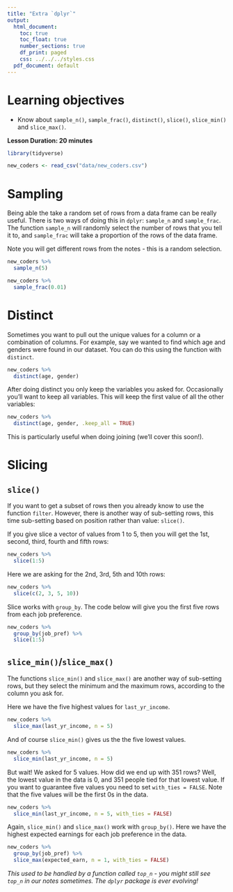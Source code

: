 ```yaml
---
title: "Extra `dplyr`"
output:
  html_document:
    toc: true
    toc_float: true
    number_sections: true
    df_print: paged
    css: ../../../styles.css
  pdf_document: default
---
```


# Learning objectives

* Know about `sample_n()`, `sample_frac()`, `distinct()`, `slice()`, `slice_min()` and `slice_max()`.

**Lesson Duration: 20 minutes**

```r
library(tidyverse)

new_coders <- read_csv("data/new_coders.csv")
```

# Sampling

Being able the take a random set of rows from a data frame can be really useful. There is two ways of doing this in `dplyr`: `sample_n` and `sample_frac`. The function `sample_n` will randomly select the number of rows that you tell it to, and `sample_frac` will take a proportion of the rows of the data frame. 

Note you will get different rows from the notes - this is a random selection.

```r
new_coders %>% 
  sample_n(5)
```

```r
new_coders %>% 
  sample_frac(0.01)
```

# Distinct

Sometimes you want to pull out the unique values for a column or a combination of columns. For example, say we wanted to find which age and genders were found in our dataset. You can do this using the function with `distinct`.

```r
new_coders %>% 
  distinct(age, gender)
```

After doing distinct you only keep the variables you asked for. Occasionally you'll want to keep all variables. This will keep the first value of all the other variables:

```r
new_coders %>% 
  distinct(age, gender, .keep_all = TRUE)
```
This is particularly useful when doing joining (we'll cover this soon!). 

# Slicing

## `slice()`

If you want to get a subset of rows then you already know to use the function `filter`. However, there is another way of sub-setting rows, this time sub-setting based on position rather than value: `slice()`.

If you give slice a vector of values from 1 to 5, then you will get the 1st, second, third, fourth and fifth rows:

```r
new_coders %>% 
  slice(1:5)
```
Here we are asking for the 2nd, 3rd, 5th and 10th rows:

```r
new_coders %>% 
  slice(c(2, 3, 5, 10))
```

Slice works with `group_by`. The code below will give you the first five rows from each job preference.

```r
new_coders %>% 
  group_by(job_pref) %>% 
  slice(1:5)
```

## `slice_min()`/`slice_max()`

The functions `slice_min()` and `slice_max()` are another way of sub-setting rows, but they select the minimum and the maximum rows, according to the column you ask for.

Here we have the five highest values for `last_yr_income`.

```r
new_coders %>% 
  slice_max(last_yr_income, n = 5)
```
And of course `slice_min()` gives us the the five lowest values.

```r
new_coders %>% 
  slice_min(last_yr_income, n = 5)
```
But wait! We asked for 5 values. How did we end up with 351 rows? Well, the lowest value in the data is 0, and 351 people tied for that lowest value. If you want to guarantee five values you need to set `with_ties = FALSE`. Note that the five values will be the first 0s in the data.

```r
new_coders %>% 
  slice_min(last_yr_income, n = 5, with_ties = FALSE)
```
Again, `slice_min()` and `slice_max()` work with `group_by()`. Here we have the highest expected earnings for each job preference in the data.

```r
new_coders %>% 
  group_by(job_pref) %>% 
  slice_max(expected_earn, n = 1, with_ties = FALSE)
```

*This used to be handled by a function called `top_n` - you might still see `top_n` in our notes sometimes. The `dplyr` package is ever evolving!*